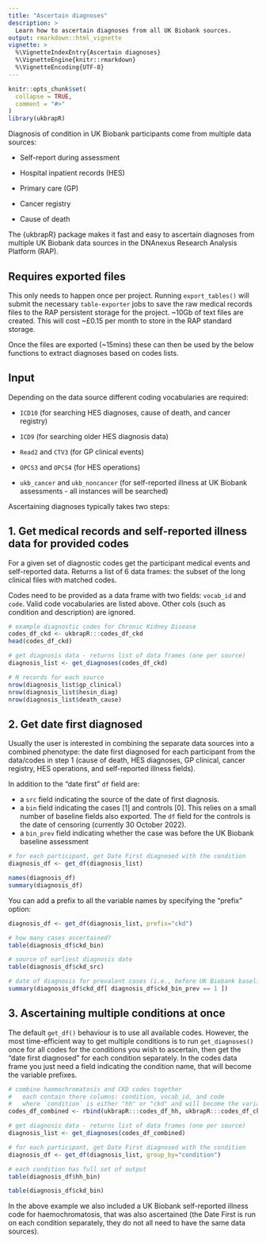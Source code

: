 ```yaml
---
title: "Ascertain diagnoses"
description: >
  Learn how to ascertain diagnoses from all UK Biobank sources.
output: rmarkdown::html_vignette
vignette: >
  %\VignetteIndexEntry{Ascertain diagnoses}
  %\VignetteEngine{knitr::rmarkdown}
  %\VignetteEncoding{UTF-8}
---
```


```r
knitr::opts_chunk$set(
  collapse = TRUE,
  comment = "#>"
)
library(ukbrapR)
```

Diagnosis of condition in UK Biobank participants come from multiple data sources:

* Self-report during assessment

* Hospital inpatient records (HES)

* Primary care (GP)

* Cancer registry

* Cause of death

The {ukbrapR} package makes it fast and easy to ascertain diagnoses from multiple UK Biobank data sources in the DNAnexus Research Analysis Platform (RAP).


## Requires exported files

This only needs to happen once per project. Running `export_tables()` will submit the necessary `table-exporter` jobs to save the raw medical records files to the RAP persistent storage for the project. ~10Gb of text files are created. This will cost ~£0.15 per month to store in the RAP standard storage.

Once the files are exported (~15mins) these can then be used by the below functions to extract diagnoses based on codes lists. 


## Input

Depending on the data source different coding vocabularies are required:

* `ICD10` (for searching HES diagnoses, cause of death, and cancer registry)

* `ICD9` (for searching older HES diagnosis data)

* `Read2` and `CTV3` (for GP clinical events)

* `OPCS3` and `OPCS4` (for HES operations)

* `ukb_cancer` and `ukb_noncancer` (for self-reported illness at UK Biobank assessments - all instances will be searched)

Ascertaining diagnoses typically takes two steps:


## 1. Get medical records and self-reported illness data for provided codes

For a given set of diagnostic codes get the participant medical events and self-reported data. Returns a list of 6 data frames: the subset of the long clinical files with matched codes. 

Codes need to be provided as a data frame with two fields: `vocab_id` and `code`. Valid code vocabularies are listed above. Other cols (such as condition and description) are ignored.

```r
# example diagnostic codes for Chronic Kidney Disease 
codes_df_ckd <- ukbrapR:::codes_df_ckd
head(codes_df_ckd)

# get diagnosis data - returns list of data frames (one per source)
diagnosis_list <- get_diagnoses(codes_df_ckd) 

# N records for each source
nrow(diagnosis_list$gp_clinical)
nrow(diagnosis_list$hesin_diag)
nrow(diagnosis_list$death_cause)
```

## 2. Get date first diagnosed

Usually the user is interested in combining the separate data sources into a combined phenotype: the date first diagnosed for each participant from the data/codes in step 1 (cause of death, HES diagnoses, GP clinical, cancer registry, HES operations, and self-reported illness fields). 

In addition to the "date first" `df` field are:

 - a `src` field indicating the source of the date of first diagnosis.
 - a `bin` field indicating the cases [1] and controls [0]. This relies on a small number of baseline fields also exported. The `df` field for the controls is the date of censoring (currently 30 October 2022).
 - a `bin_prev` field indicating whether the case was before the UK Biobank baseline assessment

```r
# for each participant, get Date First diagnosed with the condition
diagnosis_df <- get_df(diagnosis_list)

names(diagnosis_df)
summary(diagnosis_df)
```

You can add a prefix to all the variable names by specifying the "prefix" option:

```r
diagnosis_df <- get_df(diagnosis_list, prefix="ckd")

# how many cases ascertained?
table(diagnosis_df$ckd_bin)

# source of earliest diagnosis date
table(diagnosis_df$ckd_src)

# date of diagnosis for prevalent cases (i.e., before UK Biobank baseline assessment)
summary(diagnosis_df$ckd_df[ diagnosis_df$ckd_bin_prev == 1 ])
```

## 3. Ascertaining multiple conditions at once 

The default `get_df()` behaviour is to use all available codes. However, the most time-efficient way to get multiple conditions is to run `get_diagnoses()` once for all codes for the conditions you wish to ascertain, then get the "date first diagnosed" for each condition separately. In the codes data frame you just need a field indicating the condition name, that will become the variable prefixes.

```r
# combine haemochromatosis and CKD codes together
#   each contain there columns: condition, vocab_id, and code
#   where `condition` is either "hh" or "ckd" and will become the variable prefix
codes_df_combined <- rbind(ukbrapR:::codes_df_hh, ukbrapR:::codes_df_ckd)

# get diagnosis data - returns list of data frames (one per source)
diagnosis_list <- get_diagnoses(codes_df_combined)

# for each participant, get Date First diagnosed with the condition
diagnosis_df <- get_df(diagnosis_list, group_by="condition")

# each condition has full set of output
table(diagnosis_df$hh_bin)

table(diagnosis_df$ckd_bin)
```

In the above example we also included a UK Biobank self-reported illness code for haemochromatosis, that was also ascertained (the Date First is run on each condition separately, they do not all need to have the same data sources).


